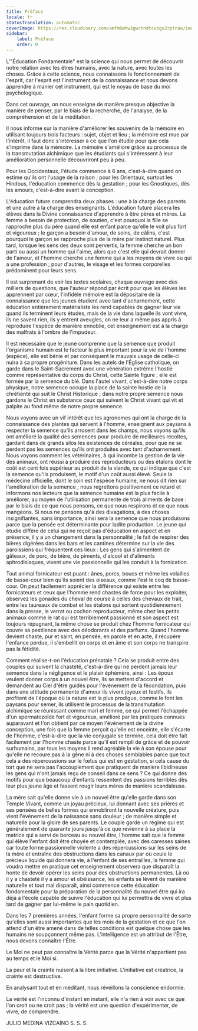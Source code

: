 ```yaml
---
title: Préface
locale: fr
statusTranslation: automatic
coverImage: https://res.cloudinary.com/xmfm6mhw3gwctndtcubgx2rptnae/image/upload/v1740337243/small_cover_educacion_fundamental_a051170f1c.webp
sidebar:
    label: Préface
    order: 0
---
```

L'"Éducation Fondamentale" est la science qui nous permet de découvrir notre relation avec les êtres humains, avec la nature, avec toutes les choses. Grâce à cette science, nous connaissons le fonctionnement de l'esprit, car l'esprit est l'instrument de la connaissance et nous devons apprendre à manier cet instrument, qui est le noyau de base du moi psychologique.

Dans cet ouvrage, on nous enseigne de manière presque objective la manière de penser, par le biais de la recherche, de l'analyse, de la compréhension et de la méditation.

Il nous informe sur la manière d'améliorer les souvenirs de la mémoire en utilisant toujours trois facteurs : sujet, objet et lieu ; la mémoire est mue par l'intérêt, il faut donc s'intéresser à ce que l'on étudie pour que cela s'imprime dans la mémoire. La mémoire s'améliore grâce au processus de la transmutation alchimique que les étudiants qui s'intéressent à leur amélioration personnelle découvriront peu à peu.

Pour les Occidentaux, l'étude commence à 6 ans, c'est-à-dire quand on estime qu'ils ont l'usage de la raison ; pour les Orientaux, surtout les Hindous, l'éducation commence dès la gestation ; pour les Gnostiques, dès les amours, c'est-à-dire avant la conception.

L'éducation future comprendra deux phases : une à la charge des parents et une autre à la charge des enseignants. L'éducation future placera les élèves dans la Divine connaissance d'apprendre à être pères et mères. La femme a besoin de protection, de soutien, c'est pourquoi la fille se rapproche plus du père quand elle est enfant parce qu'elle le voit plus fort et vigoureux ; le garçon a besoin d'amour, de soins, de câlins, c'est pourquoi le garçon se rapproche plus de la mère par instinct naturel. Plus tard, lorsque les sens des deux sont pervertis, la femme cherche un bon parti ou aussi un homme qui l'aime, alors que c'est elle qui devrait donner de l'amour, et l'homme cherche une femme qui a les moyens de vivre ou qui a une profession ; pour d'autres, le visage et les formes corporelles prédominent pour leurs sens.

Il est surprenant de voir les textes scolaires, chaque ouvrage avec des milliers de questions, que l'auteur répond par écrit pour que les élèves les apprennent par cœur, l'infidèle mémoire est la dépositaire de la connaissance que les jeunes étudient avec tant d'acharnement, cette éducation entièrement matérialiste les rend capables de gagner leur vie quand ils terminent leurs études, mais de la vie dans laquelle ils vont vivre, ils ne savent rien, ils y entrent aveugles, on ne leur a même pas appris à reproduire l'espèce de manière ennoblie, cet enseignement est à la charge des malfrats à l'ombre de l'impudeur.

Il est nécessaire que le jeune comprenne que la semence que produit l'organisme humain est le facteur le plus important pour la vie de l'homme (espèce), elle est bénie et par conséquent le mauvais usage de celle-ci nuira à sa propre progéniture. Dans les autels de l'Église catholique, on garde dans le Saint-Sacrement avec une vénération extrême l'hostie comme représentative du corps du Christ, cette Sainte figure ; elle est formée par la semence du blé. Dans l'autel vivant, c'est-à-dire notre corps physique, notre semence occupe la place de la sainte hostie de la chrétienté qui suit le Christ Historique ; dans notre propre semence nous gardons le Christ en substance ceux qui suivent le Christ vivant qui vit et palpite au fond même de notre propre semence.

Nous voyons avec un vif intérêt que les agronomes qui ont la charge de la connaissance des plantes qui servent à l'homme, enseignent aux paysans à respecter la semence qu'ils arrosent dans les champs, nous voyons qu'ils ont amélioré la qualité des semences pour produire de meilleures récoltes, gardant dans de grands silos les existences de céréales, pour que ne se perdent pas les semences qu'ils ont produites avec tant d'acharnement. Nous voyons comment les vétérinaires, à qui incombe la gestion de la vie des animaux, ont réussi à produire des reproducteurs ou des étalons dont le coût est cent fois supérieur au produit de la viande, ce qui indique que c'est la semence qu'ils produisent, le motif d'un coût aussi élevé. Seule la médecine officielle, dont le soin est l'espèce humaine, ne nous dit rien sur l'amélioration de la semence ; nous regrettons positivement ce retard et informons nos lecteurs que la semence humaine est la plus facile à améliorer, au moyen de l'utilisation permanente de trois aliments de base : par le biais de ce que nous pensons, ce que nous respirons et ce que nous mangeons. Si nous ne pensons qu'à des divagations, à des choses insignifiantes, sans importance, ainsi sera la semence que nous produisons parce que la pensée est déterminante pour ladite production. Le jeune qui étudie diffère de celui qui ne reçoit pas d'éducation en aspect et en présence, il y a un changement dans la personnalité ; le fait de respirer des bières digérées dans les bars et les cantines détermine sur la vie des paroissiens qui fréquentent ces lieux : Les gens qui s'alimentent de gâteaux, de porc, de bière, de piments, d'alcool et d'aliments aphrodisiaques, vivent une vie passionnelle qui les conduit à la fornication.

Tout animal fornicateur est puant : ânes, porcs, boucs et même les volailles de basse-cour bien qu'ils soient des oiseaux, comme l'est le coq de basse-cour. On peut facilement apprécier la différence qui existe entre les fornicateurs et ceux que l'homme rend chastes de force pour les exploiter, observez les gonades du cheval de course à celles des chevaux de trait, entre les taureaux de combat et les étalons qui sortent quotidiennement dans la presse, le verrat ou cochon reproducteur, même chez les petits animaux comme le rat qui est terriblement passionné et son aspect est toujours répugnant, la même chose se produit chez l'homme fornicateur qui couvre sa pestilence avec des déodorants et des parfums. Quand l'homme devient chaste, pur et saint, en pensée, en parole et en acte, il récupère l'enfance perdue, il s'embellit en corps et en âme et son corps ne transpire pas la fétidité.

Comment réalise-t-on l'éducation prénatale ? Cela se produit entre des couples qui suivent la chasteté, c'est-à-dire qui ne perdent jamais leur semence dans la négligence et le plaisir éphémère, ainsi : Les époux veulent donner corps à un nouvel être, ils se mettent d'accord et demandent au Ciel d'être guidés pour l'événement de la fécondation, puis dans une attitude permanente d'amour ils vivent joyeux et festifs, ils profitent de l'époque où la nature est la plus prodigue, comme le font les paysans pour semer, ils utilisent le processus de la transmutation alchimique se réunissant comme mari et femme, ce qui permet l'échappée d'un spermatozoïde fort et vigoureux, amélioré par les pratiques connues auparavant et l'on obtient par ce moyen l'événement de la divine conception, une fois que la femme perçoit qu'elle est enceinte, elle s'écarte de l'homme, c'est-à-dire que la vie conjugale se termine, cela doit être fait facilement par l'homme chaste parce qu'il est rempli de grâce et de pouvoir surhumains, par tous les moyens il rend agréable la vie à son épouse pour qu'elle ne recoure pas à la gêne ni à des choses semblables parce que tout cela a des répercussions sur le fœtus qui est en gestation, si cela cause du tort que ne sera pas l'accouplement que pratiquent de manière libidineuse les gens qui n'ont jamais reçu de conseil dans ce sens ? Ce qui donne des motifs pour que beaucoup d'enfants ressentent des passions terribles dès leur plus jeune âge et fassent rougir leurs mères de manière scandaleuse.

La mère sait qu'elle donne vie à un nouvel être qu'elle garde dans son Temple Vivant, comme un joyau précieux, lui donnant avec ses prières et ses pensées de belles formes qui ennobliront la nouvelle créature, puis vient l'événement de la naissance sans douleur ; de manière simple et naturelle pour la gloire de ses parents. Le couple garde un régime qui est généralement de quarante jours jusqu'à ce que revienne à sa place la matrice qui a servi de berceau au nouvel être, l'homme sait que la femme qui élève l'enfant doit être choyée et contemplée, avec des caresses saines car toute forme passionnelle violente a des répercussions sur les seins de la mère et entraîne des obstructions dans les canaux par où coule le précieux liquide qui donnera vie, à l'enfant de ses entrailles, la femme qui voudra mettre en pratique cet enseignement observera que disparaît la honte de devoir opérer les seins pour des obstructions permanentes. Là où il y a chasteté il y a amour et obéissance, les enfants se lèvent de manière naturelle et tout mal disparaît, ainsi commence cette éducation fondamentale pour la préparation de la personnalité du nouvel être qui ira déjà à l'école capable de suivre l'éducation qui lui permettra de vivre et plus tard de gagner par lui-même le pain quotidien.

Dans les 7 premières années, l'enfant forme sa propre personnalité de sorte qu'elles sont aussi importantes que les mois de la gestation et ce que l'on attend d'un être amené dans de telles conditions est quelque chose que les humains ne soupçonnent même pas. L'intelligence est un attribut de l'Être, nous devons connaître l'Être.

Le Moi ne peut pas connaître la Vérité parce que la Vérité n'appartient pas au temps et le Moi si.

La peur et la crainte nuisent à la libre initiative. L'initiative est créatrice, la crainte est destructive.

En analysant tout et en méditant, nous réveillons la conscience endormie.

La vérité est l'inconnu d'instant en instant, elle n'a rien à voir avec ce que l'on croit ou ne croit pas ; la vérité est une question d'expérimenter, de vivre, de comprendre.

JULIO MEDINA VIZCAÍNO
S. S. S.


